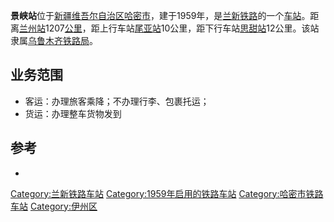 {{noteTA
|1=zh-cn:始发车次; zh-hk:列車班次;
|2=zh-cn:车次; zh-hk:班次;
}}
{{Infobox China railway station
|车站名称=景峡站
|图片=
|图片介紹=
|车站名称拼音=Jingxiazhan
|车站位置=[[新疆维吾尔自治区|新疆维吾尔自治区]][[哈密市|哈密市]]
|坐标=
|归属=[[乌鲁木齐铁路局|乌鲁木齐铁路局]]
|线路=[[兰新铁路|兰新铁路]]
|车站等级=[[四等站_(中铁)|四等站]]
|到发线数目=
|月台数目=
}}
'''景峡站'''位于[[新疆维吾尔自治区|新疆维吾尔自治区]][[哈密市|哈密市]]，建于1959年，是[[兰新铁路|兰新铁路]]的一个[[铁路车站|车站]]。距离[[兰州站|兰州站]]1207[[公里|公里]]，距上行车站[[尾亚站|尾亚站]]10公里，距下行车站[[思甜站|思甜站]]12公里。该站隶属[[乌鲁木齐铁路局|乌鲁木齐铁路局]]。

==业务范围==
*客运：办理旅客乘降；不办理行李、包裹托运；
*货运：办理整车货物发到

{{start rail box|[[中国铁路|中国铁路]]}}
{{s-inop|[[尾亚站|尾亚站]]}}
{{s-line|[[兰新铁路|兰新铁路]]<br/>←10km 景峡站 12km→}}
{{s-inop|[[思甜站|思甜站]]}}
{{end box}}

==参考==
{{Reflist|2}}
*{{cite book|author=吴建民|title=中国铁路旅游|publisher=中国地图出版社|year=2002|pages=171页|isbn=7-5031-3000-8}}

{{兰新铁路|nocat}}
{{铁路车站小作品}}

[[Category:兰新铁路车站|Category:兰新铁路车站]]
[[Category:1959年启用的铁路车站|Category:1959年启用的铁路车站]]
[[Category:哈密市铁路车站|Category:哈密市铁路车站]]
[[Category:伊州区|Category:伊州区]]